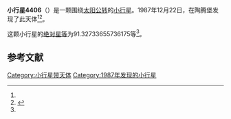 {{Infobox planet
| bgcolour = #FFFFC0
| name = 4406 Mahler
| symbol = 
| image = 
| caption = 
| discovery = yes
| discovery_ref = 
| discoverer = {{link-en|佛蒙特·伯根|Freimut Börngen}}
| discovery_site = [[陶腾堡|陶腾堡]] 
| discovered = 1987年12月22日
| designations = yes
| mp_name = 
| named_after = 
| alt_names = 1987 YD1/ 1933 HF / 1978 GA5 / 1978 JJ3 / 1979 OD4 / 1983 CS5 / 1989 FN
| mp_category = [[主带小行星|主带小行星]]
| orbit_ref = <ref name="a">[http://ssd.jpl.nasa.gov/sbdb.cgi?sstr=4406 4406 Mahler] {{Wayback|url=http://ssd.jpl.nasa.gov/sbdb.cgi?sstr=4406 |date=20201124005113 }}，小行星數據庫瀏覽器（JPL Small-Body Database Browser）－[[美国国家航空航天局|美国国家航空航天局]]喷气推进实验室</ref>
| epoch = 2456400.5 (2013年4月18日更新)
| aphelion = {{convert|3.559814693827513|AU|km|3|abbr=on|lk=out}}
| perihelion = {{convert|2.74667032187398|AU|km|3|abbr=on}}
| semimajor = {{convert|3.153242507850746|AU|km|3|abbr=on}}
| eccentricity = 0.128937811
| period = 2045.193885 [[日|日]]<br />5.6[[儒略年|儒略年]]
| avg_speed = 
| inclination = 1.903908812596859
| asc_node = 100.6327797015205
| mean_anomaly = 
| arg_peri = 91.32733655736175
| satellites = 
| physical_characteristics = yes
| dimensions = 
| mass = 
| density = 
| surface_grav = 
| escape_velocity = 
| sidereal_day = 
| axial_tilt = 
| pole_ecliptic_lat = 
| pole_ecliptic_lon = 
| albedo = 
| temperatures= 
| temp_name1 = 
| mean_temp_1 = 
| max_temp_1 = 
| temp_name2 = 
| max_temp_2 = 
| spectral_type = 
| abs_magnitude = 91.32733655736175
}}

'''小行星4406'''（{{lang-en|4406 Mahler}}）是一颗围绕[[太阳|太阳]][[公转|公转]]的[[小行星|小行星]]。1987年12月22日，{{link-en|佛蒙特·伯根|Freimut Börngen}}在陶腾堡发现了此天体<ref name="a" /><ref>{{cite news|title=小行星列表|url=http://cfa-www.harvard.edu/iau/lists/NumberedMPs.txt|accessdate=2013-07-08|newspaper=哈佛大学|archive-date=2008-05-17|archive-url=https://web.archive.org/web/20080517010638/http://cfa-www.harvard.edu/iau/lists/NumberedMPs.txt|dead-url=no}}</ref>。

这颗小行星的[[绝对星等|绝对星等]]为91.32733655736175等<ref name="a" />。

==参考文献==
{{reflist}}
{{Minor Planet Number|[[小行星4405|小行星4405]]|[[小行星4407|小行星4407]]}}

{{小天体}}

[[Category:小行星带天体|Category:小行星带天体]]
[[Category:1987年发现的小行星|Category:1987年发现的小行星]]

{{asteroid-stub}}